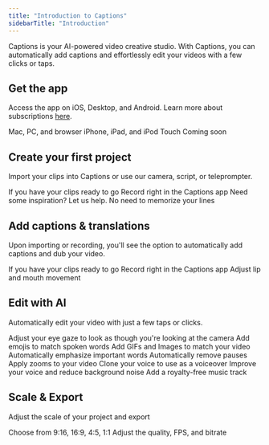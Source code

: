 ```yaml
---
title: "Introduction to Captions"
sidebarTitle: "Introduction"
---
```


Captions is your AI-powered video creative studio. With Captions, you can automatically add captions and effortlessly edit your videos with a few clicks or taps.

## Get the app ##
Access the app on iOS, Desktop, and Android. Learn more about subscriptions [here](/documentation/start-guide/subscriptions).

<CardGroup cols={3}>
  <Card title="Desktop" icon="desktop" href="/documentation/start-guide/get-the-app/desktop">
    Mac, PC, and browser
  </Card>
  <Card title="iOS App" icon="apple" href="/documentation/start-guide/get-the-app/ios">
    iPhone, iPad, and iPod Touch
  </Card>
  <Card title="Android" icon="android" href="/documentation/start-guide/get-the-app/android">
    Coming soon
  </Card>
</CardGroup>

## Create your first project ##
Import your clips into Captions or use our camera, script, or teleprompter.

<CardGroup cols={4}>
  <Card title="Import" icon="download" href="/documentation/start-guide/create-a-project/import">
    If you have your clips ready to go
  </Card>
  <Card title="Camera" icon="camera" href="/documentation/start-guide/create-a-project/camera">
    Record right in the Captions app
  </Card>
  <Card title="Script" icon="scroll" href="/documentation/start-guide/create-a-project/script">
    Need some inspiration? Let us help.
  </Card>
  <Card title="Teleprompter" icon="indent" href="documentation/start-guide/create-a-project/teleprompter">
    No need to memorize your lines
  </Card>
</CardGroup>

## Add captions & translations ##
Upon importing or recording, you'll see the option to automatically add captions and dub your video.

<CardGroup cols={3}>
  <Card title="Captions" icon="closed-captioning" href="/documentation/captions/add-captions">
    If you have your clips ready to go
  </Card>
  <Card title="Dubbing" icon="language" href="/documentation/translation-and-dubbing/dubbing">
    Record right in the Captions app
  </Card>
  <Card title="Lipdub" icon="lips" href="/documentation/translation-and-dubbing/lipdub">
    Adjust lip and mouth movement
  </Card>
</CardGroup>

## Edit with AI ##
Automatically edit your video with just a few taps or clicks.

<CardGroup cols={3}>
  <Card title="Eye Contact" icon="eye" href="/documentation/visual-editing/eye-contact-ai">
    Adjust your eye gaze to look as though you're looking at the camera
  </Card>
  <Card title="Emojis" icon="icons" href="/documentation/captions/styles">
    Add emojis to match spoken words
  </Card>
  <Card title="Media" icon="photo-film" href="/documentation/visual-editing/media">
    Add GIFs and Images to match your video
  </Card>
  <Card title="Emphasis" icon="sparkle" href="/documentation/captions/word-effects#emphasize">
    Automatically emphasize important words
  </Card>
  <Card title="Trim" icon="scissors" href="/documentation/timeline-editing/ai-trim">
    Automatically remove pauses
  </Card>
  <Card title="Zoom" icon="magnifying-glass" href="/documentation/visual-editing/zoom-ai">
    Apply zooms to your video
  </Card>
  <Card title="AI Voiceover" icon="circle-microphone-lines" href="/documentation/audio-editing/voiceover-ai">
    Clone your voice to use as a voiceover
  </Card>
  <Card title="Enhance Audio" icon="waveform-lines" href="/documentation/audio-editing/enhance">
    Improve your voice and reduce background noise
  </Card>
  <Card title="Music" icon="music" href="/documentation/audio-editing/music-ai">
    Add a royalty-free music track
  </Card>
</CardGroup>

## Scale & Export ##
Adjust the scale of your project and export

<CardGroup cols={2}>
  <Card title="Scale" icon="expand" href="/documentation/project-settings/export">
    Choose from 9:16, 16:9, 4:5, 1:1
  </Card>
  <Card title="Export" icon="arrow-up-from-bracket" href="/documentation/project-settings/export">
    Adjust the quality, FPS, and bitrate
  </Card>
</CardGroup>






